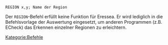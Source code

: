 <tt>REGION x,y; Name der Region</tt>

Der <tt>REGION</tt>-Befehl erfüllt keine Funktion für Eressea. Er wird lediglich in die Befehlsvorlage der Auswertung eingesetzt, um anderen Programmen (z.B. ECheck) das Erkennen einzelner Regionen zu erleichtern.

[[Kategorie:Befehle]]
